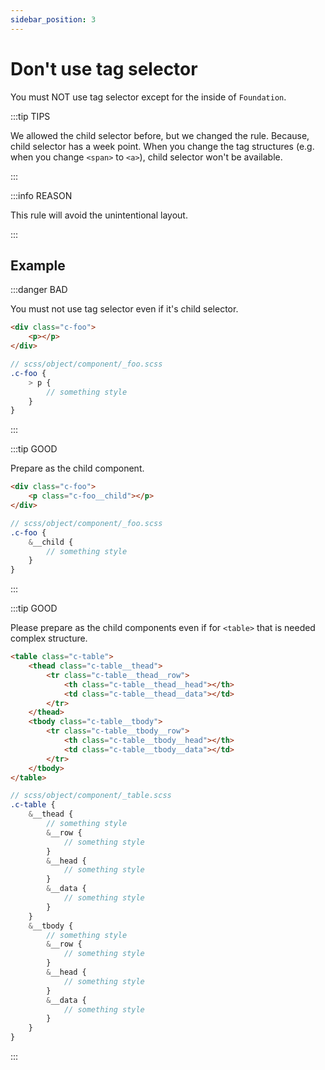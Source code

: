 ```yaml
---
sidebar_position: 3
---
```


# Don't use tag selector

You must NOT use tag selector except for the inside of `Foundation`.

:::tip TIPS

We allowed the child selector before, but we changed the rule. Because, child selector has a week point. When you change the tag structures (e.g. when you change `<span>` to `<a>`), child selector won't be available.

:::

:::info REASON

This rule will avoid the unintentional layout.

:::

## Example

:::danger BAD

You must not use tag selector even if it's child selector.

```html
<div class="c-foo">
    <p></p>
</div>
```

```scss
// scss/object/component/_foo.scss
.c-foo {
    > p {
        // something style
    }
}
```

:::

:::tip GOOD

Prepare as the child component.

```html
<div class="c-foo">
    <p class="c-foo__child"></p>
</div>
```

```scss
// scss/object/component/_foo.scss
.c-foo {
    &__child {
        // something style
    }
}
```

:::

:::tip GOOD

Please prepare as the child components even if for `<table>` that is needed complex structure.

```html
<table class="c-table">
    <thead class="c-table__thead">
        <tr class="c-table__thead__row">
            <th class="c-table__thead__head"></th>
            <td class="c-table__thead__data"></td>
        </tr>
    </thead>
    <tbody class="c-table__tbody">
        <tr class="c-table__tbody__row">
            <th class="c-table__tbody__head"></th>
            <td class="c-table__tbody__data"></td>
        </tr>
    </tbody>
</table>
```

```scss
// scss/object/component/_table.scss
.c-table {
    &__thead {
        // something style
        &__row {
            // something style
        }
        &__head {
            // something style
        }
        &__data {
            // something style
        }
    }
    &__tbody {
        // something style
        &__row {
            // something style
        }
        &__head {
            // something style
        }
        &__data {
            // something style
        }
    }
}
```

:::
